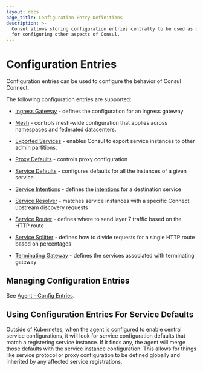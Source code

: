 ```yaml
---
layout: docs
page_title: Configuration Entry Definitions
description: >-
  Consul allows storing configuration entries centrally to be used as defaults
  for configuring other aspects of Consul.
---
```


# Configuration Entries

Configuration entries can be used to configure the behavior of Consul Connect.

The following configuration entries are supported:

- [Ingress Gateway](/docs/connect/config-entries/ingress-gateway) - defines the
  configuration for an ingress gateway

- [Mesh](/docs/connect/config-entries/mesh) - controls
  mesh-wide configuration that applies across namespaces and federated datacenters.
  
- [Exported Services](/docs/connect/config-entries/exported-services) <EnterpriseAlert inline /> - enables 
  Consul to export service instances to other admin partitions. 

- [Proxy Defaults](/docs/connect/config-entries/proxy-defaults) - controls
  proxy configuration

- [Service Defaults](/docs/connect/config-entries/service-defaults) - configures
  defaults for all the instances of a given service

- [Service Intentions](/docs/connect/config-entries/service-intentions) - defines
  the [intentions](/docs/connect/intentions) for a destination service

- [Service Resolver](/docs/connect/config-entries/service-resolver) - matches
  service instances with a specific Connect upstream discovery requests

- [Service Router](/docs/connect/config-entries/service-router) - defines
  where to send layer 7 traffic based on the HTTP route

- [Service Splitter](/docs/connect/config-entries/service-splitter) - defines
  how to divide requests for a single HTTP route based on percentages

- [Terminating Gateway](/docs/connect/config-entries/terminating-gateway) - defines the
  services associated with terminating gateway

## Managing Configuration Entries

See [Agent - Config Entries](/docs/agent/config-entries).

## Using Configuration Entries For Service Defaults

Outside of Kubernetes, when the agent is
[configured](/docs/agent/config/config-files#enable_central_service_config) to enable
central service configurations, it will look for service configuration defaults
that match a registering service instance. If it finds any, the agent will merge
those defaults with the service instance configuration. This allows for things
like service protocol or proxy configuration to be defined globally and
inherited by any affected service registrations.
